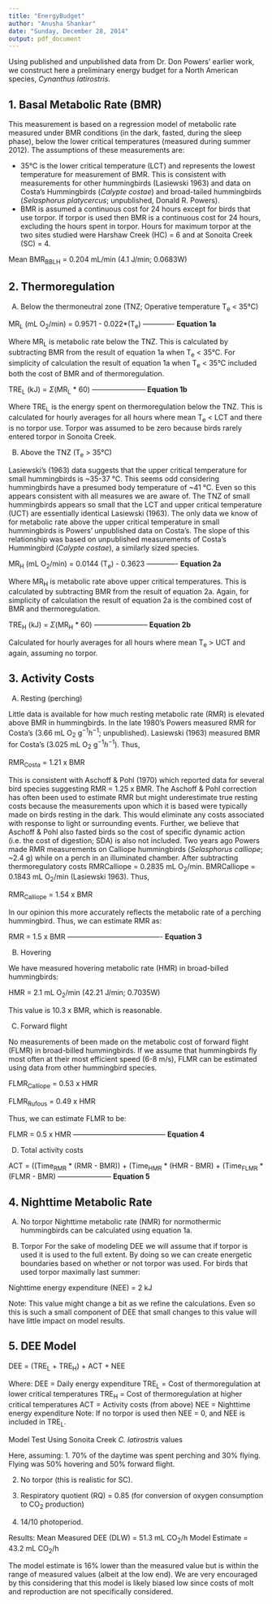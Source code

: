 ```yaml
---
title: "EnergyBudget"
author: "Anusha Shankar"
date: "Sunday, December 28, 2014"
output: pdf_document
---
```

Using published and unpublished data from Dr. Don Powers' earlier work, we construct here a preliminary energy budget for a North American species, *Cynanthus latirostris*.

1.  Basal Metabolic Rate (BMR)
------------------------------
This measurement is based on a regression model of metabolic rate measured under BMR conditions (in the dark, fasted, during the sleep phase), below the lower critical temperatures (measured during summer 2012).  The assumptions of these measurements are:
  
  -  35&deg;C is the lower critical temperature (LCT) and represents the lowest temperature for measurement of BMR. This is consistent with measurements for other hummingbirds (Lasiewski 1963) and data on Costa's Hummingbirds (*Calypte costae*) and broad-tailed hummingbirds (*Selasphorus platycercus*; unpublished, Donald R. Powers).
 -  BMR is assumed a continuous cost for 24 hours except for birds that use torpor.  If torpor is used then BMR is a continuous cost for 24 hours, excluding the hours spent in torpor.  Hours for maximum torpor at the two sites studied were Harshaw Creek (HC) = 6 and at Sonoita Creek (SC) = 4.
 
Mean BMR~BBLH~ = 0.204 mL/min (4.1 J/min; 0.0683W)

2.  Thermoregulation
---------------------
 A.  Below the thermoneutral zone (TNZ; Operative temperature T~e~ < 35&deg;C)

MR~L~ (mL  O~2~/min) = 0.9571 - 0.022\*(T~e~) ------------- **Equation 1a**


Where MR~L~ is metabolic rate below the TNZ. This is calculated by subtracting BMR from the result of equation 1a when T~e~ < 35&deg;C.  For simplicity of calculation the result of equation 1a when T~e~ < 35&deg;C included both the cost of BMR and of thermoregulation.

TRE~L~ (kJ) = $\Sigma$(MR~L~ \* 60) ----------------------- **Equation 1b**

Where TRE~L~ is the energy spent on thermoregulation below the TNZ. This is calculated for hourly averages for all hours where mean T~e~ < LCT and there is no torpor use. Torpor was assumed to be zero because birds rarely entered torpor in Sonoita Creek.

 B.  Above the TNZ (T~e~ > 35&deg;C)

Lasiewski's (1963) data suggests that the upper critical temperature for small hummingbirds is ~35-37 &deg;C.  This seems odd considering hummingbirds have a presumed body temperature of ~41 &deg;C.  Even so this appears consistent with all measures we are aware of.  The TNZ of small hummingbirds appears so small that the LCT and upper critical temperature (UCT) are essentially identical Lasiewski (1963).
The only data we know of for metabolic rate above the upper critical temperature in small hummingbirds is Powers' unpublished data on Costa's.  The slope of this relationship was based on unpublished measurements of Costa's Hummingbird (*Calypte costae*), a similarly sized species.

MR~H~ (mL O~2~/min) = 0.0144 (T~e~) - 0.3623 ------------- **Equation 2a**

Where MR~H~ is metabolic rate above upper critical temperatures. This is calculated by subtracting BMR from the result of equation 2a.  Again, for simplicity of calculation the result of equation 2a is the combined cost of BMR and thermoregulation.

TRE~H~ (kJ) = $\Sigma$(MR~H~ \* 60) ----------------------- **Equation 2b**

Calculated for hourly averages for all hours where mean T~e~ > UCT and again, assuming no torpor.

3.  Activity Costs
------------------
 A.  Resting (perching)

Little data is available for how much resting metabolic rate (RMR) is elevated above BMR in hummingbirds.  In the late 1980's Powers measured RMR for Costa's (3.66 mL O~2~ g$^{-1} h^{-1}$; unpublished).  Lasiewski (1963) measured BMR for Costa's (3.025 mL O~2~ g$^{-1} h^{-1}$).  Thus, 

RMR~Costa~ = 1.21 x BMR

This is consistent with Aschoff & Pohl (1970) which reported data for several bird species suggesting RMR = 1.25 x BMR. The Aschoff & Pohl correction has often been used to estimate RMR but might underestimate true resting costs because the measurements upon which it is based were typically made on birds resting in the dark.  This would eliminate any costs associated with response to light or surrounding events.  Further, we believe that Aschoff & Pohl also fasted birds so the cost of specific dynamic action (i.e. the cost of digestion; SDA) is also not included.  Two years ago Powers made RMR measurements on Calliope hummingbirds (*Selasphorus calliope*; ~2.4 g) while on a perch in an illuminated chamber.  After subtracting thermoregulatory costs RMRCalliope = 0.2835 mL O~2~/min.  BMRCalliope = 0.1843 mL O~2~/min (Lasiewski 1963).  Thus,

RMR~Calliope~ = 1.54 x BMR

In our opinion this more accurately reflects the metabolic rate of a perching hummingbird.  Thus, we can estimate RMR as:
  
  RMR = 1.5 x BMR ---------------------------------------- **Equation 3**

 B.  Hovering

We have measured hovering metabolic rate (HMR) in broad-billed hummingbirds:
  
  HMR = 2.1 mL O~2~/min (42.21 J/min; 0.7035W)

This value is 10.3 x BMR, which is reasonable.

 C.  Forward flight

No measurements of been made on the metabolic cost of forward flight (FLMR) in broad-billed hummingbirds.  If we assume that hummingbirds fly most often at their most efficient speed (6-8 m/s), FLMR can be estimated using data from other hummingbird species.

FLMR~Calliope~ = 0.53 x HMR

FLMR~Rufous~ = 0.49 x HMR

Thus, we can estimate FLMR to be:
  
  FLMR = 0.5 x HMR --------------------------------------- **Equation 4**

 D.  Total activity costs

ACT = ((Time~RMR~ \* (RMR - BMR)) + (Time~HMR~ \* (HMR - BMR) + (Time~FLMR~ \* (FLMR - BMR)										 ----------------------- **Equation 5**
                                                          
4.  Nighttime Metabolic Rate 
----------------------------
 A.  No torpor
Nighttime metabolic rate (NMR) for normothermic hummingbirds can be calculated using equation 1a.  

 B.  Torpor
For the sake of modeling DEE we will assume that if torpor is used it is used to the full extent.  By doing so we can create energetic boundaries based on whether or not torpor was used.  For birds that used torpor maximally last summer:
  
  Nighttime energy expenditure (NEE) = 2 kJ

Note:  This value might change a bit as we refine the calculations.  Even so this is such a small component of DEE that small changes to this value will have little impact on model results.

5.  DEE Model
-------------
DEE = (TRE~L~ + TRE~H~) + ACT + NEE

Where:
  DEE = Daily energy expenditure
TRE~L~ = Cost of thermoregulation at lower critical temperatures
TRE~H~ = Cost of thermoregulation at higher critical temperatures
ACT = Activity costs (from above)
NEE = Nighttime energy expenditure
Note:  If no torpor is used then NEE = 0, and NEE is included in TRE~L~.

Model Test Using Sonoita Creek *C. latirostris* values

Here, assuming:
1.  70% of the daytime was spent perching and 30% flying.  Flying was 50% hovering and 50% forward flight.

2.  No torpor (this is realistic for SC).

3. Respiratory quotient (RQ) = 0.85 (for conversion of oxygen consumption to CO~2~ production)

4.  14/10 photoperiod.

Results:
Mean Measured DEE (DLW) = 51.3 mL CO~2~/h
Model Estimate = 43.2 mL CO~2~/h

The model estimate is 16% lower than the measured value but is within the range of measured values (albeit at the low end). We are very encouraged by this considering that this model is likely biased low since costs of molt and reproduction are not specifically considered.